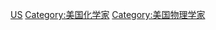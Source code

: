 {{Commonscat|Physical chemists from the United States}}
[[Category:各國物理化學家|US]]
[[Category:美国化学家|Category:美国化学家]]
[[Category:美国物理学家|Category:美国物理学家]]